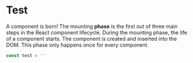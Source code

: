 # Test

A component is born!
The mounting **phase** is the first out of three main steps in the React component lifecycle. During the mounting phase, the life of a component starts. The component is created and inserted into the DOM. This phase only happens once for every component.

```js
const test = ''
```
